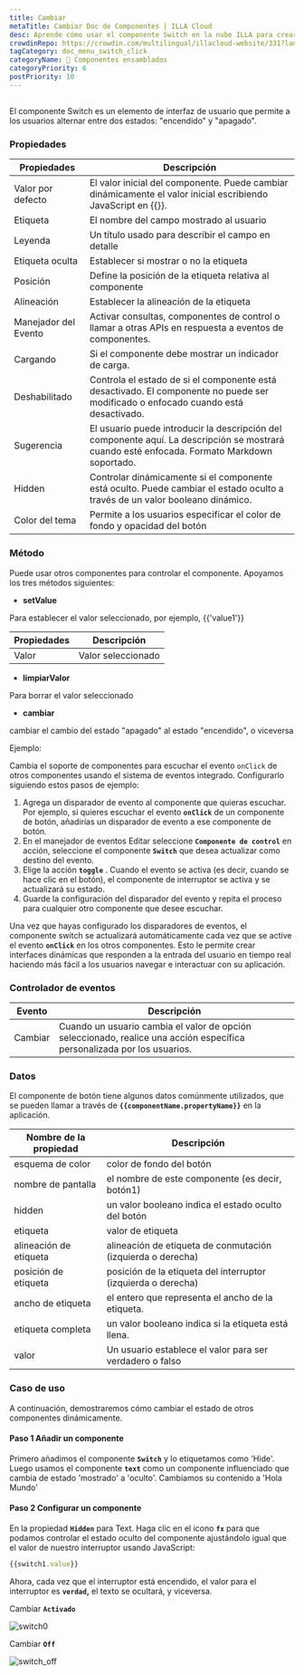 ```yaml
---
title: Cambiar
metaTitle: Cambiar Doc de Componentes | ILLA Cloud
desc: Aprende cómo usar el componente Switch en la nube ILLA para crear una interfaz de usuario que permite a los usuarios cambiar entre dos opciones. Ver ejemplos y propiedades de Switch.
crowdinRepo: https://crowdin.com/multilingual/illacloud-website/331?languages=es&filter=basic&value=0
tagCategory: doc_menu_switch_click
categoryName: 🧬 Componentes ensamblados
categoryPriority: 6
postPriority: 10
---
```


## <h2 hidden>¿Qué es Cambio?</h2>

El componente Switch es un elemento de interfaz de usuario que permite a los usuarios alternar entre dos estados: "encendido" y "apagado".

### Propiedades

| Propiedades          | Descripción                                                                                                                                  |
| -------------------- | -------------------------------------------------------------------------------------------------------------------------------------------- |
| Valor por defecto    | El valor inicial del componente. Puede cambiar dinámicamente el valor inicial escribiendo JavaScript en {{}}.                                |
| Etiqueta             | El nombre del campo mostrado al usuario                                                                                                      |
| Leyenda              | Un título usado para describir el campo en detalle                                                                                           |
| Etiqueta oculta      | Establecer si mostrar o no la etiqueta                                                                                                       |
| Posición             | Define la posición de la etiqueta relativa al componente                                                                                     |
| Alineación           | Establecer la alineación de la etiqueta                                                                                                      |
| Manejador del Evento | Activar consultas, componentes de control o llamar a otras APIs en respuesta a eventos de componentes.                                       |
| Cargando             | Si el componente debe mostrar un indicador de carga.                                                                                         |
| Deshabilitado        | Controla el estado de si el componente está desactivado. El componente no puede ser modificado o enfocado cuando está desactivado.           |
| Sugerencia           | El usuario puede introducir la descripción del componente aquí. La descripción se mostrará cuando esté enfocada. Formato Markdown soportado. |
| Hidden               | Controlar dinámicamente si el componente está oculto. Puede cambiar el estado oculto a través de un valor booleano dinámico.                 |
| Color del tema       | Permite a los usuarios especificar el color de fondo y opacidad del botón                                                                    |

### Método

Puede usar otros componentes para controlar el componente. Apoyamos los tres métodos siguientes:

-   **setValue**

Para establecer el valor seleccionado, por ejemplo, {{'value1'}}

| Propiedades | Descripción        |
| ----------- | ------------------ |
| Valor       | Valor seleccionado |

-   **limpiarValor**

Para borrar el valor seleccionado

-   **cambiar**

cambiar el cambio del estado "apagado" al estado "encendido", o viceversa

Ejemplo:

Cambia el soporte de componentes para escuchar el evento `onClick` de otros componentes usando el sistema de eventos integrado. Configurarlo siguiendo estos pasos de ejemplo:

1.  Agrega un disparador de evento al componente que quieras escuchar. Por ejemplo, si quieres escuchar el evento **`onClick`** de un componente de botón, añadirías un disparador de evento a ese componente de botón.
2.  En el manejador de eventos Editar seleccione **`Componente de control`** en acción, seleccione el componente **`Switch`** que desea actualizar como destino del evento.
3.  Elige la acción **`toggle`** . Cuando el evento se activa (es decir, cuando se hace clic en el botón), el componente de interruptor se activa y se actualizará su estado.
4.  Guarde la configuración del disparador del evento y repita el proceso para cualquier otro componente que desee escuchar.

Una vez que hayas configurado los disparadores de eventos, el componente switch se actualizará automáticamente cada vez que se active el evento **`onClick`** en los otros componentes. Esto le permite crear interfaces dinámicas que responden a la entrada del usuario en tiempo real haciendo más fácil a los usuarios navegar e interactuar con su aplicación.

### Controlador de eventos

| Evento  | Descripción                                                                                                             |
| ------- | ----------------------------------------------------------------------------------------------------------------------- |
| Cambiar | Cuando un usuario cambia el valor de opción seleccionado, realice una acción específica personalizada por los usuarios. |

### Datos

El componente de botón tiene algunos datos comúnmente utilizados, que se pueden llamar a través de **`{{componentName.propertyName}}`** en la aplicación.

| Nombre de la propiedad | Descripción                                                   |
| ---------------------- | ------------------------------------------------------------- |
| esquema de color       | color de fondo del botón                                      |
| nombre de pantalla     | el nombre de este componente (es decir, botón1)               |
| hidden                 | un valor booleano indica el estado oculto del botón           |
| etiqueta               | valor de etiqueta                                             |
| alineación de etiqueta | alineación de etiqueta de conmutación (izquierda o derecha)   |
| posición de etiqueta   | posición de la etiqueta del interruptor (izquierda o derecha) |
| ancho de etiqueta      | el entero que representa el ancho de la etiqueta.             |
| etiqueta completa      | un valor booleano indica si la etiqueta está llena.           |
| valor                  | Un usuario establece el valor para ser verdadero o falso      |

### Caso de uso

A continuación, demostraremos cómo cambiar el estado de otros componentes dinámicamente. 

#### Paso 1 Añadir un componente

Primero añadimos el componente **`Switch`** y lo etiquetamos como 'Hide'. Luego usamos el componente **`text`** como un componente influenciado que cambia de estado 'mostrado' a 'oculto'. Cambiamos su contenido a 'Hola Mundo' 

#### Paso 2 Configurar un componente

En la propiedad **`Hidden`** para Text. Haga clic en el icono **`fx`** para que podamos controlar el estado oculto del componente ajustándolo igual que el valor de nuestro interruptor usando JavaScript:

```jsx
{{switch1.value}}
```

Ahora, cada vez que el interruptor está encendido, el valor para el interruptor es **`verdad`,** el texto se ocultará, y viceversa.

Cambiar **`Activado`** 

![switch0](https://cdn.illacloud.com/official-website/img/docs/switch0.png)

Cambiar **`Off`**

![switch_off](https://cdn.illacloud.com/official-website/img/docs/switch_off.png)
